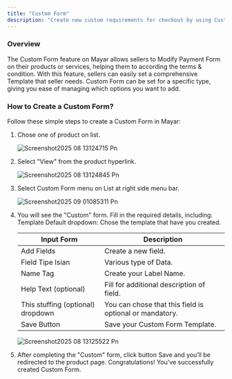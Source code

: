 ```yaml
---
title: "Custom Form"
description: "Create new custom requirements for checkout by using Custom Form feature on mayar to Modify Payment Form according to the requirements."
---
```


### Overview

The Custom Form feature on Mayar allows sellers to Modify Payment Form on their products or services, helping them to according the terms & condition. With this feature, sellers can easily set a comprehensive Template that seller needs. Custom Form can be set for a specific type, giving you ease of managing which options you want to add.

### How to Create a Custom Form?

Follow these simple steps to create a Custom Form in Mayar:

1. Chose one of product on list.

   ![Screenshot2025 08 13124715 Pn](/images/Screenshot2025-08-13124715.png)
2. Select "View" from the product hyperlink.

   ![Screenshot2025 08 13124845 Pn](/images/Screenshot2025-08-13124845.png)
3. Select Custom Form menu on List at right side menu bar.

   ![Screenshot2025 09 01085311 Pn](/images/Screenshot2025-09-01085311.png)
4. You will see the "Custom" form. Fill in the required details, including: Template Default dropdown: Chose the template that have you created.

   | Input Form                        | Description                                             |
   | --------------------------------- | ------------------------------------------------------- |
   | Add Fields                        | Create a new field.                                     |
   | Field Tipe Isian                  | Various type of Data.                                   |
   | Name Tag                          | Create your Label Name.                                 |
   | Help Text (optional)              | Fill for additional description of field.               |
   | This stuffing (optional) dropdown | You can chose that this field is optional or mandatory. |
   | Save Button                       | Save your Custom Form Template.                         |

   ![Screenshot2025 08 13125522 Pn](/images/Screenshot2025-08-13125522.png)
5. After completing the "Custom" form, click button Save and you’ll be redirected to the product page. Congratulations\! You've successfully created Custom Form.